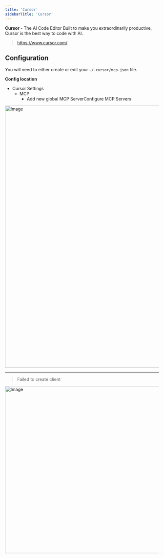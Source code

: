 ```yaml
---
title: 'Cursor'
sidebarTitle: 'Cursor'
---
```


**Cursor** - The AI Code Editor Built to make you extraordinarily productive, Cursor is the best way to code with AI.

> https://www.cursor.com/


<Authentication />

## Configuration

<NpmInstall />

You will need to either create or edit your `~/.cursor/mcp.json` file.

**Config location**
- Cursor Settings
  - MCP
    - Add new global MCP ServerConfigure MCP Servers

<img width="860" alt="Image" src="https://github.com/user-attachments/assets/6b405a05-a781-4530-9fc9-d612b749514b" />

<McpServers/>

---

<Troubleshooting />

> Failed to create client

<img width="548" alt="Image" src="https://github.com/user-attachments/assets/5a2a8dd2-ec65-4734-baef-b8ffac84654a" />
